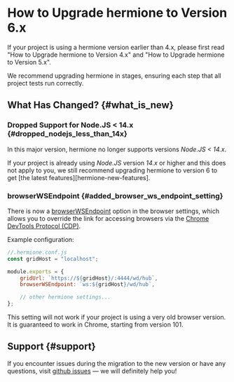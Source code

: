 
# How to Upgrade hermione to Version 6.x

<Admonition type="warning">
If your project is using a hermione version earlier than 4.x, please first read "How to Upgrade hermione to Version 4.x" and "How to Upgrade hermione to Version 5.x".

We recommend upgrading hermione in stages, ensuring each step that all project tests run correctly.

</Admonition>

## What Has Changed? {#what_is_new}

### Dropped Support for Node.JS < 14.x {#dropped_nodejs_less_than_14x}

In this major version, hermione no longer supports versions _Node.JS < 14.x_.

If your project is already using _Node.JS_ version _14.x_ or higher and this does not apply to you, we still recommend upgrading hermione to version 6 to get [the latest features][hermione-new-features].

### browserWSEndpoint {#added_browser_ws_endpoint_setting}

There is now a [browserWSEndpoint][browser-ws-endpoint] option in the browser settings, which allows you to override the link for accessing browsers via the [Chrome DevTools Protocol (CDP)][how-to-use-cdp].

Example configuration:

```javascript
//.hermione.conf.js
const gridHost = "localhost";

module.exports = {
    gridUrl: `https://${gridHost}/:4444/wd/hub`,
    browserWSEndpoint: `ws:${gridHost}/wd/hub`,

    // other hermione settings...
};
```

<Admonition type="warning">
    This setting will not work if your project is using a very old browser version. It is guaranteed
    to work in Chrome, starting from version 101.
</Admonition>

## Support {#support}

If you encounter issues during the migration to the new version or have any questions, visit [github issues][gh-issues] — we will definitely help you!

[how-to-upgrade-hermione-to-4]: ../../migrations/how-to-upgrade-hermione-to-4
[how-to-upgrade-hermione-to-5]: ../../migrations/how-to-upgrade-hermione-to-5
[browser-ws-endpoint]: ../../config/browsers#browser_ws_endpoint
[how-to-use-cdp]: ../../guides/how-to-use-cdp
[gh-issues]: https://github.com/gemini-testing/testplane/issues
